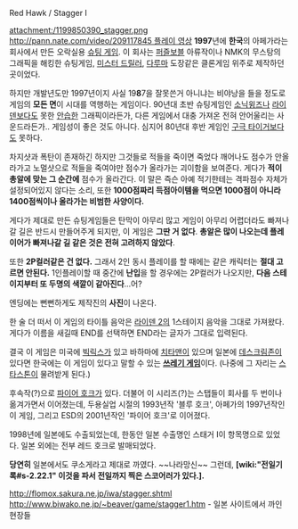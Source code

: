 Red Hawk / Stagger I

attachment:/1199850390_stagger.png
[[http://pann.nate.com/video/209117845 플레이 영상]]
'''1997'''년에 '''한국'''의 아페가라는 회사에서 만든 오락실용 [[슈팅 게임]].
이 회사는 [[퍼즐보블]] 아류작이나 NMK의 무스탕의 그래픽을 해킹한 슈팅게임, [[미스터 드릴러]], [[다루마]] 도장같은 클론게임 위주로 제작하던 곳이었다. 

하지만 개발년도만 1997년이지 사실 19'''8'''7을 잘못쓴거 아니냐는 비야낭을 들을 정도로 게임의 '''모든 면'''이 시대를 역행하는 게임이다. 90년대 초반 슈팅게임인 [[소닉윙즈]]나 [[라이덴]]보다도 못한 [[안습]]한 그래픽이라든가, 다른 게임에서 대충 가져온 전혀 안어울리는 사운드라든가.. 게임성이 좋은 것도 아니다. 심지어 80년대 후반 게임인 [[구극 타이거]]보다도 못하다.

차지샷과 폭탄이 존재하긴 하지만 그것들로 적들을 죽이면 죽었다 깨어나도 점수가 안올라가고 노멀샷으로 적들을 죽여야만 점수가 올라가는 괴이함을 보여준다. 게다가 '''적이 총알에 맞는 그 순간에''' 점수가 올라간다. 이 말은 즉슨 아예 적기한테는 격파점수 자체가 설정되어있지 않다는 소리, 또한 '''1000점짜리 득점아이템을 먹으면 1000점이 아니라 1400점씩이나 올라가는 비범한 사양이다.'''

게다가 제대로 만든 슈팅게임들은 탄막이 아무리 많고 게임이 아무리 어렵더라도 빠져나갈 길은 반드시 만들어주게 되지만, 이 게임은 '''그딴 거 없다'''. '''총알은 많이 나오는데 플레이어가 빠져나갈 길 같은 것은 전혀 고려하지 않았다'''.

또한 '''2P컬러같은 건 없다.''' 그래서 2인 동시 플레이를 할 때에는 같은 캐릭터는 '''절대 고르면 안된다.''' 1인플레이할 때 중간에 '''난입'''을 할 경우에는 2P컬러가 나오지만, '''다음 스테이지부터 또 두명의 색깔이 같아진다'''...어?

엔딩에는 뻔뻔하게도 제작진의 '''사진'''이 나온다.

한 술 더 떠서 이 게임의 타이틀 음악은 [[라이덴 2]]의 1스테이지 음악을 그대로 가져왔다. 게다가 이름을 새길때 END를 선택하면 END라는 글자가 그대로 입력된다.

결국 이 게임은 미국에 [[빅릭스]]가 있고 바하마에 [[치타맨]]이 있으며 일본에 [[데스크림존]]이 있다면 한국에는 이 게임이 있다고 말할 수 있는 '''[[쓰레기 게임]]'''이다. (나중에 그 자리는 [[스타스톤]]이 물려받게 된다.)

후속작(?)으로 [[파이어 호크]]가 있다. 더불어 이 시리즈(?)는 스탭들이 회사를 두 번이나 옮겨가면서 이어졌는데, 두용실업 시절의 1993년작 '블루 호크', 아페가의 1997년작인 이 게임, 그리고 ESD의 2001년작인 '파이어 호크'로 이어졌다.

1998년에 일본에도 수출되었는데, 한동안 일본 수출명인 스태거 I이 항목명으로 있었다. 일본 외에는 전부 레드 호크로 발매되었다. 

'''당연히''' 일본에서도 쿠소게라고 제대로 까였다. ~~나라망신~~ 그런데, '''[wiki:"전일기록#s-2.22.1" 이것을 파서 전일까지 찍은 스코어러가 있다.].'''

[[http://flomox.sakura.ne.jp/iwa/stagger.shtml]]
[[http://www.biwako.ne.jp/~beaver/game/stagger1.htm]] - 일본 사이트에서 까인 현장들
